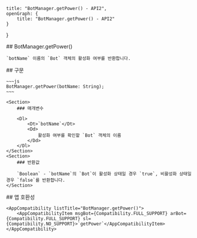 
    title: "BotManager.getPower() - API2",
    openGraph: {
        title: "BotManager.getPower() - API2"
    }
}

<Section>
    ## BotManager.getPower()

    `botName` 이름의 `Bot` 객체의 활성화 여부를 반환합니다.
</Section>
<Section>
    ## 구문

    ~~~js
    BotManager.getPower(botName: String);
    ~~~

    <Section>
        ### 매개변수

        <Dl>
            <Dt>`botName`</Dt>
            <Dd>
                활성화 여부를 확인할 `Bot` 객체의 이름
            </Dd>
        </Dl>
    </Section>
    <Section>
        ### 반환값

        `Boolean` - `botName`의 `Bot`이 활성화 상태일 경우 `true`, 비활성화 상태일 경우 `false`를 반환합니다.
    </Section>
</Section>
<Section>
    ## 앱 호환성

    <AppCompatibility listTitle="BotManager.getPower()">
        <AppCompatibilityItem msgBot={Compatibility.FULL_SUPPORT} arBot={Compatibility.FULL_SUPPORT} sl={Compatibility.NO_SUPPORT}>`getPower`</AppCompatibilityItem>
    </AppCompatibility>
</Section>